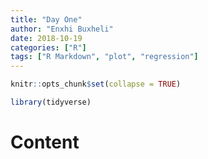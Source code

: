 ```yaml
---
title: "Day One"
author: "Enxhi Buxheli"
date: 2018-10-19
categories: ["R"]
tags: ["R Markdown", "plot", "regression"]
---
```


```r
knitr::opts_chunk$set(collapse = TRUE)

library(tidyverse)
```

# Content